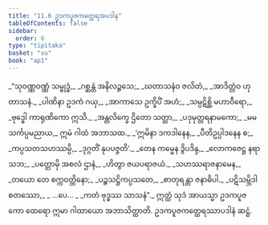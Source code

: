 ```yaml
---
title: "11.6 ဥဒကပူဇကတ္ထေရအပဒါန"
tableOfContents: false
sidebar:
  order: 6
type: "tipitaka"
basket: "su"
book: "ap1"
---
```



<DynamicBreadcrumb />

<Division number="29" book="ap1" e="ch" v="20" p="157">

<Paragraph number="1890" type="verses" book="ap1">
_“သုဝဏ္ဏဝဏ္ဏံ သမ္ဗုဒ္ဓံ,_  
_ဂစ္ဆန္တံ အနိလဉ္ဇသေ;_  
_ဃတာသနံဝ ဇလိတံ,_  
_အာဒိတ္တံဝ ဟုတာသနံ._  

</Paragraph>

</Division>
<Division number="30" book="ap1" e="ch" v="20" p="157">

<Paragraph number="1891" type="verses" book="ap1">
_ပါဏိနာ ဥဒကံ ဂယှ,_  
_အာကာသေ ဥက္ခိပိံ အဟံ;_  
_သမ္ပဋိစ္ဆိ မဟာဝီရော,_  
_ဗုဒ္ဓေါ ကာရုဏိကော ဣသိ._  

</Paragraph>

</Division>
<Division number="31" book="ap1" e="ch" v="20" p="157">

<Paragraph number="1892" type="verses" book="ap1">
_အန္တလိက္ခေ ဌိတော သတ္ထာ,_  
_ပဒုမုတ္တရနာမကော;_  
_မမ သင်္ကပ္ပမညာယ,_  
ဣမံ ဂါထံ အဘာသထ._  

</Paragraph>

</Division>
<Division number="32" book="ap1" e="ch" v="20" p="157">

<Paragraph number="1893" type="verses" book="ap1">
_‘ဣမိနာ ဒကဒါနေန,_  
_ပီတိဥပ္ပါဒနေန စ;_  
_ကပ္ပသတသဟဿမ္ပိ,_  
_ဒုဂ္ဂတိံ နုပပဇ္ဇတိ’._  

</Paragraph>

</Division>
<Division number="33" book="ap1" e="ch" v="20" p="157">

<Paragraph number="1894" type="verses" book="ap1">
_တေန ကမ္မေန ဒွိပဒိန္ဒ,_  
_လောကဇေဋ္ဌ နရာသဘ;_  
_ပတ္တောမှိ အစလံ ဌာနံ,_  
_ဟိတွာ ဇယပရာဇယံ._  

</Paragraph>

</Division>
<Division number="34" book="ap1" e="ch" v="20" p="157">

<Paragraph number="1895" type="verses" book="ap1">
_သဟဿရာဇနာမေန,_  
_တယော တေ စက္ကဝတ္တိနော;_  
_ပဉ္စသဋ္ဌိကပ္ပသတေ,_  
_စာတုရန္တာ ဇနာဓိပါ._  

</Paragraph>

</Division>
<Division number="35" book="ap1" e="ch" v="20" p="157">

<Paragraph number="1896" type="verses" book="ap1">
_ပဋိသမ္ဘိဒါ စတဿော,_  
_ …ပေ… _  
_ကတံ ဗုဒ္ဓဿ သာသနံ”._  

</Paragraph>

<Paragraph number="1897" book="ap1">
ဣတ္ထံ သုဒံ အာယသ္မာ ဥဒကပူဇကော ထေရော ဣမာ ဂါထာယော အဘာသိတ္ထာတိ.

</Paragraph>
</Division>

<Paragraph number="1898" type="center" book="ap1">
ဥဒကပူဇကတ္ထေရဿာပဒါနံ ဆဋ္ဌံ.
</Paragraph>
